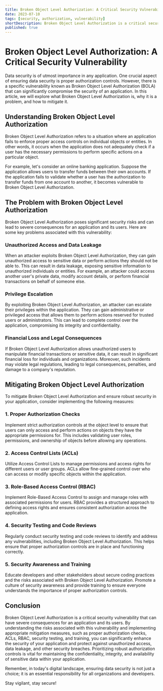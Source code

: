 ```yaml
---
title: Broken Object Level Authorization: A Critical Security Vulnerability
date: 2023-07-10
tags: [security, authorization, vulnerability]
shortDescription: Broken Object Level Authorization is a critical security vulnerability that can have severe consequences for an application. In this article, we will explore what Broken Object Level Authorization is, why it is a problem, and how to mitigate it.
published: true
---
```


# Broken Object Level Authorization: A Critical Security Vulnerability

Data security is of utmost importance in any application. One crucial aspect of ensuring data security is proper authorization controls. However, there is a specific vulnerability known as Broken Object Level Authorization (BOLA) that can significantly compromise the security of an application. In this article, we will explore what Broken Object Level Authorization is, why it is a problem, and how to mitigate it.

## Understanding Broken Object Level Authorization

Broken Object Level Authorization refers to a situation where an application fails to enforce proper access controls on individual objects or entities. In other words, it occurs when the application does not adequately check if a user has the necessary permissions to perform specific actions on a particular object.

For example, let's consider an online banking application. Suppose the application allows users to transfer funds between their own accounts. If the application fails to validate whether a user has the authorization to transfer funds from one account to another, it becomes vulnerable to Broken Object Level Authorization.

## The Problem with Broken Object Level Authorization

Broken Object Level Authorization poses significant security risks and can lead to severe consequences for an application and its users. Here are some key problems associated with this vulnerability:

### Unauthorized Access and Data Leakage

When an attacker exploits Broken Object Level Authorization, they can gain unauthorized access to sensitive data or perform actions they should not be able to. This can result in data leakage, exposing sensitive information to unauthorized individuals or entities. For example, an attacker could access another user's private data, modify account details, or perform financial transactions on behalf of someone else.

### Privilege Escalation

By exploiting Broken Object Level Authorization, an attacker can escalate their privileges within the application. They can gain administrative or privileged access that allows them to perform actions reserved for trusted users or administrators. This can lead to complete control over the application, compromising its integrity and confidentiality.

### Financial Loss and Legal Consequences

If Broken Object Level Authorization allows unauthorized users to manipulate financial transactions or sensitive data, it can result in significant financial loss for individuals and organizations. Moreover, such incidents may violate legal regulations, leading to legal consequences, penalties, and damage to a company's reputation.

## Mitigating Broken Object Level Authorization

To mitigate Broken Object Level Authorization and ensure robust security in your application, consider implementing the following measures:

### 1. Proper Authorization Checks

Implement strict authorization controls at the object level to ensure that users can only access and perform actions on objects they have the appropriate permissions for. This includes validating user roles, permissions, and ownership of objects before allowing any operations.

### 2. Access Control Lists (ACLs)

Utilize Access Control Lists to manage permissions and access rights for different users or user groups. ACLs allow fine-grained control over who can access or modify specific objects within the application.

### 3. Role-Based Access Control (RBAC)

Implement Role-Based Access Control to assign and manage roles with associated permissions for users. RBAC provides a structured approach to defining access rights and ensures consistent authorization across the application.

### 4. Security Testing and Code Reviews

Regularly conduct security testing and code reviews to identify and address any vulnerabilities, including Broken Object Level Authorization. This helps ensure that proper authorization controls are in place and functioning correctly.

### 5. Security Awareness and Training

Educate developers and other stakeholders about secure coding practices and the risks associated with Broken Object Level Authorization. Promote a culture of security awareness and provide training to ensure everyone understands the importance of proper authorization controls.

## Conclusion

Broken Object Level Authorization is a critical security vulnerability that can have severe consequences for an application and its users. By understanding the risks associated with this vulnerability and implementing appropriate mitigation measures, such as proper authorization checks, ACLs, RBAC, security testing, and training, you can significantly enhance the security of your application and protect against unauthorized access, data leakage, and other security breaches. Prioritizing robust authorization controls is vital for maintaining the confidentiality, integrity, and availability of sensitive data within your application.

Remember, in today's digital landscape, ensuring data security is not just a choice; it is an essential responsibility for all organizations and developers.

Stay vigilant, stay secure!
